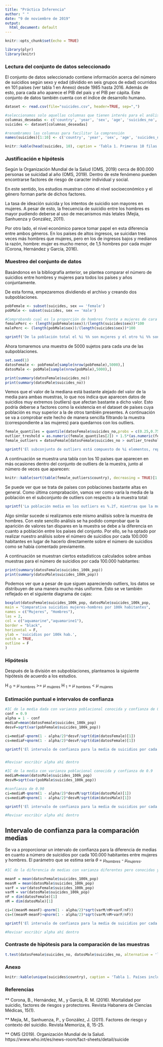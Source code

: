 ```yaml
---
title: "Práctica Inferencia"
author: " "
date: "9 de noviembre de 2019"
output: 
  html_document: default
---
```


```r
knitr::opts_chunk$set(echo = TRUE)
```

```r
library(plyr)
library(knitr)
```

### Lectura del conjunto de datos seleccionado

El conjunto de datos seleccionado contiene información acerca del número de suicidios según sexo y edad (dividido en seis grupos de edad) ocurridos en 101 países (ver tabla 1 en Anexo) desde 1985 hasta 2016. Además de esto, para cada año aparece el PIB del país y el PIB per cápita. Este conjunto de datos también cuenta con el índice de desarrollo humano. 

```r
dataset <- read.csv(file="suicides.csv", header=TRUE, sep=",")

#seleccionamos solo aquellas columnas que tienen interés para el análisis
columnas_deseadas <- c('country', 'year', 'sex', 'age', 'suicides_no', 'population', 'suicides.100k.pop', 'country.year', 'gdp_for_year....', 'gdp_per_capita....')
suicides <- dataset[columnas_deseadas]

#renombramos las columnas para facilitar la comprensión
names(suicides)[1:10] <- c('country', 'year', 'sex', 'age', 'suicides_no', 'population', 'suicides_100k_pop', 'HDI_for_year', 'gdp_for_year ($)', 'gdp_per_capita ($)')

knitr::kable(head(suicides, 10), caption = 'Tabla 1. Primeras 10 filas del conjunto de datos')
```

### Justificación e hipótesis

Según la Organización Mundial de la Salud (OMS, 2019) cerca de 800.000 personas se suicidad al año (OMS, 2019). Dentro de este fenómeno pueden encontrarse factores de riesgo de caracter individual y social. 

En este sentido, los estudios muestran cómo el nivel socioeconómico y el género forman parte de dichos factores. 

La tasa de ideación suicida y los intentos de suicidio son mayores en mujeres. A pesar de esto, la frecuencia de suicidio entre los hombres es mayor pudiendo deberse al uso de mecanismos más letales (Mejía, Sanhuenza y González, 2011).

Por otro lado, el nivel económico parece tomar papel en esta diferencia entre ambos géneros. En los países de altos ingresos, se suicidan tres veces más hombres que mujeres, pero en los de ingresos bajos y medianos la razón, hombre: mujer es mucho menor, de 1,5 hombres por cada mujer (Corona, Hernández y García, 2016). 


### Muestreo del conjunto de datos

Basándonos en la bibliografía anterior, se plantea comparar el número de suicidios entre hombres y mujeres para todos los países y años conjuntamente. 

De esta forma, empezaremos dividiendo el archivo y creando dos subpoblaciones.

```r
pobFemale <- subset(suicides, sex == 'female')
pobMale <- subset(suicides, sex == 'male')

#Comprobando cual es la proporción de hombres frente a mujeres de cara al muestreo
femalePerc <- (length(pobFemale$sex))/(length(suicides$sex))*100
malePerc <- (length(pobMale$sex))/(length(suicides$sex))*100

```
```r
sprintf('De la población total el %i %% son mujeres y el otro %i %% son hombres. Cada una de las subpoblaciones tienen %i sujetos.', femalePerc, malePerc, length(pobMale$sex))
```

Ahora tomaremos una muestra de 5000 sujetos para cada una de las subpoblaciones. 

```r
set.seed(1)
datosFemale <- pobFemale[sample(nrow(pobFemale),5000),]
datosMale <- pobMale[sample(nrow(pobMale),5000),]

print(summary(datosFemale$suicides_no))
print(summary(datosMale$suicides_no))
```
Vemos que el valor de la mediana está bastante alejado del valor de la media para ambas muestras, lo que nos indica que aparecen datos de suicidios muy extremos (outliers) que afectan bastante a dicho valor. Esto podría deberse a factores como la existencia en el dataset de países cuya población es muy superior a la de otros también presentes. A continuación se va a comprobar este hecho de manera sencilla filtrando la muestra (correspondiente a las mujeres) para quedarnos con los outliers.

```r
female_quantiles = quantile(datosFemale$suicides_no,probs = c(0.25,0.75))
outlier_treshold = as.numeric(female_quantiles[2]) + 1.5*(as.numeric(female_quantiles[2]) - as.numeric(female_quantiles[1]))
female_outliers = datosFemale[datosFemale$suicides_no > outlier_treshold,]
```
```r
sprintf('El subconjunto de outliers está compuesto de %i elementos, representando el %.3f%% de la muestra total.', nrow(female_outliers),dim(female_outliers)[1]/5000)
```
A continuación se muestra una tabla con los 10 países que aparecen en más ocasiones dentro del conjunto de outliers de la muestra, junto al número de veces que aparecen:

```r
knitr::kable(sort(table(female_outliers$country), decreasing = TRUE)[1:10], caption = 'Tabla 2. Top 10 outliers')
```
Se puede ver que se trata de países con poblaciones bastante altas en general. Como última comprabación, vamos ver como varía la media de la población en el subconjunto de outliers con respecto a la muestra total:

```r
sprintf('La población media en los outliers es %.2f, mientras que la muestra total es tan solo de %.2f.', mean(female_outliers$population),mean(datosFemale$population))
```
Algo similar sucede si realizamos este mismo análisis sobre la muestra de hombres. Con este sencillo análisis se ha podido comprobar que la aparición de valores tan dispares en la muestra se debe a la diferencia en cuanto a población entre los países del conjunto. Por ello, se ha optado por realizar nuestro análisis sobre el número de suicidios por cada 100.000 habitantes en lugar de hacerlo directamente sobre el número de suicidios como se había comentado previamente.

A continuación se muestran ciertos estadísticos calculados sobre ambas muestras para el número de suicidios por cada 100.000 habitantes:
```r
print(summary(datosFemale$suicides_100k_pop))
print(summary(datosMale$suicides_100k_pop))
```
Podemos ver que a pesar de que siguen apareciendo outliers, los datos se distribuyen de una manera mucho más uniforme. Esto se ve también reflejado en el siguiente diagrama de cajas:

```r
boxplot(datosFemale$suicides_100k_pop, datosMale$suicides_100k_pop,
main = "Comparativa suicidios mujeres-hombres por 100k habitantes",
names = c("Mujeres", "Hombres"),
las = 2,
col = c("aquamarine","aquamarine1"),
border = "black",
horizontal = F,
ylab = 'suicidios por 100k hab.',
notch = TRUE,
outline = F
)

```
### Hipótesis

Después de la división en subpoblaciones, planteamos la siguiente hipótesis de acuerdo a los estudios.

H ~0~ = $\mu$ ~hombres~ >= $\mu$ ~mujeres~
H ~1~ = $\mu$ ~hombres~ < $\mu$ ~mujeres~

### Estimación puntual e intervalos de confianza

```r

#IC de la media dada con varianza poblacional conocida y confianza de 0.9
conf = 0.9
alpha = 1 - conf
mediaF=mean(datosFemale$suicides_100k_pop)
desvF=sqrt(var(pobFemale$suicides_100k_pop))

ci=mediaF-qnorm(1 - alpha/2)*desvF/sqrt(dim(datosFemale)[1])
cs=mediaF+qnorm(1 - alpha/2)*desvF/sqrt(dim(datosFemale)[1])
```
```r
sprintf('El intervalo de confianza para la media de suicidios por cada 100 mil habitantes en mujeres con $\alpha$ = 0.1 es: (%f,%f)', ci, cs)


#Revisar escribir alpha ahí dentro
```
```r

#IC de la media con varianza poblacional conocida y confianza de 0.9
mediaM=mean(datosMale$suicides_100k_pop)
desvM=sqrt(var(pobMale$suicides_100k_pop))

#confianza de 0.90 
ci=mediaM-qnorm(1 - alpha/2)*desvM/sqrt(dim(datosMale)[1])
cs=mediaM+qnorm(1 - alpha/2)*desvM/sqrt(dim(datosMale)[1])
```
```r
sprintf('El intervalo de confianza para la media de suicidios por cada 100 mil habitantes en hombres con $\alpha$ = 0.1 es: (%f,%f)', ci, cs)

#Revisar escribir alpha ahí dentro
```
## Intervalo de confianza para la comparación medias

Se va a proporcionar un intervalo de confianza para la diferencia de medias en cuanto a número de suicidios por cada 100.000 habitantes entre mujeres y hombres. El parámetro que se estima sería $\theta$ = $\mu_{hombres}$ - $\mu_{mujeres}$.

```r
#IC de la diferencia de medias con varianza diferentes pero conocidas y confianza de 0.9

meanF = mean(datosFemale$suicides_100k_pop)
meanM = mean(datosMale$suicides_100k_pop)
varF = var(datosFemale$suicides_100k_pop)
varM = var(datosMale$suicides_100k_pop)
nF = dim(datosFemale)[1]
nM = dim(datosMale)[1]

ci=((meanM-meanF)-qnorm(1 - alpha/2)*sqrt(varM/nM+varF/nF))
cs=((meanM-meanF)+qnorm(1 - alpha/2)*sqrt(varM/nM+varF/nF))

```
```r
sprintf('El intervalo de confianza para la media de suicidios por cada 100 mil habitantes en hombres con $\alpha$ = 0.1 es: (%f,%f)', ci, cs)

#Revisar escribir alpha ahí dentro
```



### Contraste de hipótesis para la comparación de las muestras

```r
t.test(datosFemale$suicides_no, datosMale$suicides_no, alternative = 'less', conf.level = 0.90)

```

### Anexo
```r
knitr::kable(unique(suicides$country), caption = 'Tabla 1. Países incluídos en la base de datos')
```

### Referencias

** Corona, B., Hernández, M., y García, R. M. (2016). Mortalidad por suicidio, factores de riesgos y protectores. Revista Habanera de Ciencias Médicas, 15(1).

** Mejía, M., Sanhuenza, P., y González, J. (2011). Factores de riesgo y contexto del suicidio. Revista Memoriza, 8, 15-25.

** OMS (2019). Organización Mundial de la Salud. https://www.who.int/es/news-room/fact-sheets/detail/suicide




